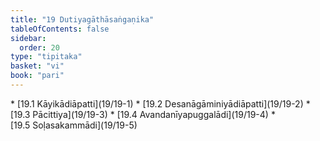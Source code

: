 ```yaml
---
title: "19 Dutiyagāthāsaṅgaṇika"
tableOfContents: false
sidebar:
  order: 20
type: "tipitaka"
basket: "vi"
book: "pari"
---
```



<DynamicBreadcrumb />



<TableOfContents book="pari" section="19">
* [19.1 Kāyikādiāpatti](19/19-1)
* [19.2 Desanāgāminiyādiāpatti](19/19-2)
* [19.3 Pācittiya](19/19-3)
* [19.4 Avandanīyapuggalādi](19/19-4)
* [19.5 Soḷasakammādi](19/19-5)
</TableOfContents>